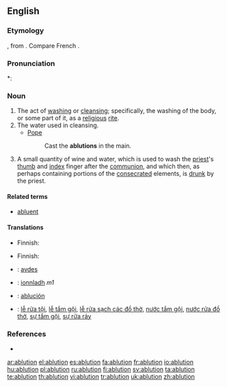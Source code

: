 ==English==

===Etymology===
{{L.}} {{term|ablutio}}, from {{term|abluo|abluō|wash away}}.  Compare French {{term|ablution|lang=fr}}.

===Pronunciation===
*: {{rhymes|uːʃən}}
{{rfap}}

===Noun===
{{en-noun}}

# The act of [[washing]] or [[cleansing]]; specifically, the washing of the body, or some part of it, as a [[religious]] [[rite]].
# The water used in cleansing.
#* [[Pope]]
#*: Cast the '''ablutions''' in the main.
# {{context|Roman Catholic Church}} A small quantity of wine and water, which is used to wash the [[priest]]'s [[thumb]] and [[index]] finger after the [[communion]], and which then, as perhaps containing portions of the [[consecrated]] elements, is [[drunk]] by the priest.

====Related terms====
* [[abluent]]

====Translations====
{{trans-top|the act of washing or cleansing}}
* Finnish: {{t|fi|peseytyminen}}
{{trans-mid}}
{{trans-bottom}}

{{trans-top|the water used in cleansing}}
* Finnish: {{t-|fi|pesuvesi}}
{{trans-mid}}
{{trans-bottom}}

{{trans-top|Roman Catholic Church: a small quantity of wine and water}}
{{trans-mid}}
{{trans-bottom}}

{{checktrans-top}}
* {{ttbc|Albanian}}: [[avdes]]
* {{ttbc|Irish}}: [[ionnladh]] ''m1''
* {{ttbc|Spanish}}: [[ablución]] {{f}}
* {{ttbc|Vietnamese}}: [[lễ rửa tội]], [[lễ tắm gội]], [[lễ rửa sạch các đồ thờ]], [[nước tắm gội]], [[nước rửa đồ thờ]], [[sự tắm gội]], [[sự rửa ráy]]
{{checktrans-bottom}}

===References===
* {{R:1913}}

[[ar:ablution]]
[[el:ablution]]
[[es:ablution]]
[[fa:ablution]]
[[fr:ablution]]
[[io:ablution]]
[[hu:ablution]]
[[pl:ablution]]
[[ru:ablution]]
[[fi:ablution]]
[[sv:ablution]]
[[ta:ablution]]
[[te:ablution]]
[[th:ablution]]
[[vi:ablution]]
[[tr:ablution]]
[[uk:ablution]]
[[zh:ablution]]